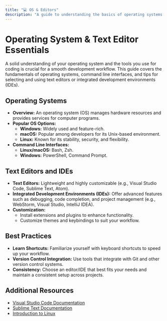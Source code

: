 ```yaml
---
title: "💻 OS & Editors"
description: "A guide to understanding the basics of operating systems and choosing the right text editor or IDE for efficient development."
---
```


# Operating System & Text Editor Essentials

A solid understanding of your operating system and the tools you use for coding is crucial for a smooth development workflow. This guide covers the fundamentals of operating systems, command line interfaces, and tips for selecting and using text editors or integrated development environments (IDEs).

## Operating Systems

- **Overview:** An operating system (OS) manages hardware resources and provides services for computer programs.
- **Popular OS Options:**  
  - **Windows:** Widely used and feature-rich.
  - **macOS:** Popular among developers for its Unix-based environment.
  - **Linux:** Known for its stability, security, and flexibility.
- **Command Line Interfaces:**  
  - **Linux/macOS:** Bash, Zsh.
  - **Windows:** PowerShell, Command Prompt.

## Text Editors and IDEs

- **Text Editors:** Lightweight and highly customizable (e.g., Visual Studio Code, Sublime Text, Atom).
- **Integrated Development Environments (IDEs):** Offer advanced features such as debugging, code completion, and project management (e.g., WebStorm, Visual Studio, IntelliJ IDEA).
- **Customization:**  
  - Install extensions and plugins to enhance functionality.
  - Customize themes and keybindings to suit your workflow.

## Best Practices

- **Learn Shortcuts:** Familiarize yourself with keyboard shortcuts to speed up your workflow.
- **Version Control Integration:** Use tools that integrate with Git and other version control systems.
- **Consistency:** Choose an editor/IDE that best fits your needs and maintain a consistent setup across projects.

## Additional Resources

- [Visual Studio Code Documentation](https://code.visualstudio.com/docs)
- [Sublime Text Documentation](https://www.sublimetext.com/docs/)
- [Introduction to Linux](https://www.linux.org/)
